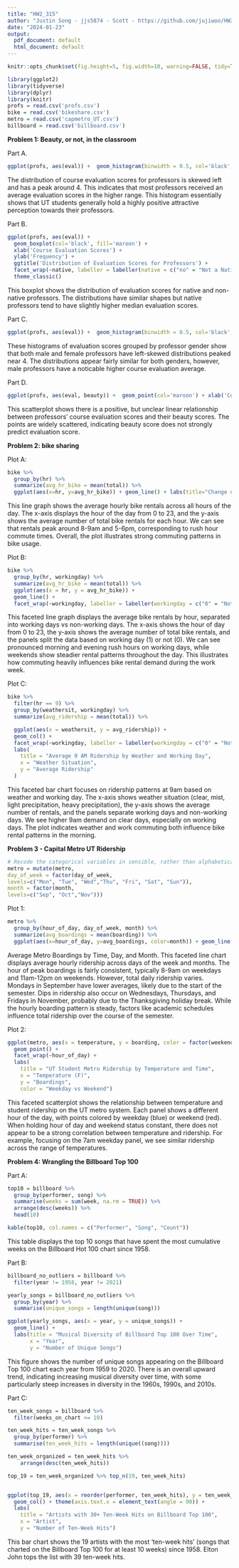 ```yaml
---
title: "HW2_315"
author: "Justin Song - jjs5874 - Scott - https://github.com/jujiwoo/HW2_315/blob/main/HW2%20315.Rmd"
date: "2024-01-23"
output:
  pdf_document: default
  html_document: default
---
```


```r
knitr::opts_chunk$set(fig.height=5, fig.width=10, warning=FALSE, tidy=TRUE, tidy.opts=list(width.cutoff=100))
```


```r
library(ggplot2)
library(tidyverse)
library(dplyr)
library(knitr)
profs = read.csv('profs.csv')
bike = read.csv('bikeshare.csv')
metro = read.csv('capmetro_UT.csv')
billboard = read.csv('billboard.csv')
```
**Problem 1: Beauty, or not, in the classroom**


Part A. 

```r
ggplot(profs, aes(eval)) +  geom_histogram(binwidth = 0.5, col='black', fill='maroon') + xlab('Course Evaluation Scores') + ylab('Frequency') + ggtitle('Distribution of Evaluation Scores for Professors') + theme_classic()
```

The distribution of course evaluation scores for professors is skewed left and has a peak around 4. This indicates that most professors received an average evaluation scores in the higher range. This histogram essentially shows that UT students generally hold a highly positive attractive perception towards their professors.

Part B. 

```r
ggplot(profs, aes(eval)) + 
  geom_boxplot(col='black', fill='maroon') + 
  xlab('Course Evaluation Scores') + 
  ylab('Frequency') + 
  ggtitle('Distribution of Evaluation Scores for Professors') + 
  facet_wrap(~native, labeller = labeller(native = c("no" = "Not a Native English Speaker", "yes" = "Native English Speaker"))) + 
  theme_classic()

```
This boxplot shows the distribution of evaluation scores for native and non-native professors. The distributions have similar shapes but native professors tend to have slightly higher median evaluation scores.


Part C. 

```r
ggplot(profs, aes(eval)) +  geom_histogram(binwidth = 0.5, col='black', fill='maroon') + xlab('Course Evaluation Scores') + ylab('Frequency') + ggtitle('Distribution of Evaluation Scores for Professors') + facet_wrap(~gender, nrow=2, labeller = labeller(gender = c(female = "Female", male = "Male"))) + theme_classic()
```
These histograms of evaluation scores grouped by professor gender show that both male and female professors have left-skewed distributions peaked near 4. The distributions appear fairly similar for both genders, however, male professors have a noticable higher course evaluation average. 


Part D.

```r
ggplot(profs, aes(eval, beauty)) +  geom_point(col='maroon') + xlab('Course Evaluation Scores') + ylab('Beauty Score') + ggtitle('Relationship of Evaluation Scores for Professors and Beauty Score') + theme_classic()
```
This scatterplot shows there is a positive, but unclear linear relationship between professors' course evaluation scores and their beauty scores. The points are widely scattered, indicating beauty score does not strongly predict evaluation score.

**Problem 2: bike sharing**



 Plot A:                                                                                                                                                                             
```r
bike %>%
  group_by(hr) %>%
  summarize(avg_hr_bike = mean(total)) %>%
  ggplot(aes(x=hr, y=avg_hr_bike)) + geom_line() + labs(title="Change of Hourly Bike Rentals Throughout the Day", x = "Hour", y = "Average Bike Rentals")
```
This line graph shows the average hourly bike rentals across all hours of the day. The x-axis displays the hour of the day from 0 to 23, and the y-axis shows the average number of total bike rentals for each hour. We can see that rentals peak around 8-9am and 5-6pm, corresponding to rush hour commute times. Overall, the plot illustrates strong commuting patterns in bike usage.


Plot B:

```r
bike %>%
  group_by(hr, workingday) %>%
  summarize(avg_hr_bike = mean(total)) %>%
  ggplot(aes(x = hr, y = avg_hr_bike)) + 
  geom_line() + 
  facet_wrap(~workingday, labeller = labeller(workingday = c("0" = "Not a Working Day", "1" = "Working Day"))) + labs(title="Change of Hourly Bike Rentals Throughout the Day", x = "Hour", y = "Average Bike Rentals")

```

This faceted line graph displays the average bike rentals by hour, separated into working days vs non-working days. The x-axis shows the hour of day from 0 to 23, the y-axis shows the average number of total bike rentals, and the panels split the data based on working day (1) or not (0). We can see pronounced morning and evening rush hours on working days, while weekends show steadier rental patterns throughout the day. This illustrates how commuting heavily influences bike rental demand during the work week.


Plot C: 

```r
bike %>%
  filter(hr == 9) %>%
  group_by(weathersit, workingday) %>%
  summarize(avg_ridership = mean(total)) %>%

  ggplot(aes(x = weathersit, y = avg_ridership)) +
  geom_col() +
  facet_wrap(~workingday, labeller = labeller(workingday = c("0" = "Not a Working Day", "1" = "Working Day"))) + 
  labs(
    title = "Average 9 AM Ridership by Weather and Working Day",
    x = "Weather Situation",
    y = "Average Ridership"
  )
```

This faceted bar chart focuses on ridership patterns at 9am based on weather and working day. The x-axis shows weather situation (clear, mist, light precipitation, heavy precipitation), the y-axis shows the average number of rentals, and the panels separate working days and non-working days. We see higher 9am demand on clear days, especially on working days. The plot indicates weather and work commuting both influence bike rental patterns in the morning.


**Problem 3 - Capital Metro UT Ridership**

```r
# Recode the categorical variables in sensible, rather than alphabetical, order
metro = mutate(metro,
day_of_week = factor(day_of_week,
levels=c("Mon", "Tue", "Wed","Thu", "Fri", "Sat", "Sun")),
month = factor(month,
levels=c("Sep", "Oct","Nov")))
```

Plot 1: 

```r
metro %>%
  group_by(hour_of_day, day_of_week, month) %>%
  summarize(avg_boardings = mean(boarding)) %>%
  ggplot(aes(x=hour_of_day, y=avg_boardings, color=month)) + geom_line() + facet_wrap(~day_of_week) + labs(title = "Average Boardings by Hour of the Day, Day of Week, and Month", x="Hour of Day", y = "Average Boardings")
```

Average Metro Boardings by Time, Day, and Month. This faceted line chart displays average hourly ridership across days of the week and months. The hour of peak boardings is fairly consistent, typically 8-9am on weekdays and 11am-12pm on weekends. However, total daily ridership varies. Mondays in September have lower averages, likely due to the start of the semester. Dips in ridership also occur on Wednesdays, Thursdays, and Fridays in November, probably due to the Thanksgiving holiday break. While the hourly boarding pattern is steady, factors like academic schedules influence total ridership over the course of the semester.


Plot 2:

```r
ggplot(metro, aes(x = temperature, y = boarding, color = factor(weekend)), size = 0.5) +
  geom_point() + 
  facet_wrap(~hour_of_day) +
  labs(
    title = "UT Student Metro Ridership by Temperature and Time",
    x = "Temperature (F)",
    y = "Boardings",
    color = "Weekday vs Weekend")
```

This faceted scatterplot shows the relationship between temperature and student ridership on the UT metro system. Each panel shows a different hour of the day, with points colored by weekday (blue) or weekend (red). When holding hour of day and weekend status constant, there does not appear to be a strong correlation between temperature and ridership. For example, focusing on the 7am weekday panel, we see similar ridership across the range of temperatures.

**Problem 4: Wrangling the Billboard Top 100**

Part A: 

```r
top10 = billboard %>% 
  group_by(performer, song) %>%
  summarise(weeks = sum(week, na.rm = TRUE)) %>%
  arrange(desc(weeks)) %>%
  head(10)

kable(top10, col.names = c("Performer", "Song", "Count"))
```
This table displays the top 10 songs that have spent the most cumulative weeks on the Billboard Hot 100 chart since 1958.


Part B: 

```r
billboard_no_outliers = billboard %>% 
  filter(year != 1958, year != 2021)

yearly_songs = billboard_no_outliers %>%
  group_by(year) %>%
  summarise(unique_songs = length(unique(song)))

ggplot(yearly_songs, aes(x = year, y = unique_songs)) +
  geom_line() +
  labs(title = "Musical Diversity of Billboard Top 100 Over Time",
       x = "Year",
       y = "Number of Unique Songs")
```
This figure shows the number of unique songs appearing on the Billboard Top 100 chart each year from 1959 to 2020. There is an overall upward trend, indicating increasing musical diversity over time, with some particularly steep increases in diversity in the 1960s, 1990s, and 2010s.



Part C: 

```r
ten_week_songs = billboard %>% 
  filter(weeks_on_chart >= 10)

ten_week_hits = ten_week_songs %>%
  group_by(performer) %>%
  summarise(ten_week_hits = length(unique((song))))

ten_week_organized = ten_week_hits %>%
    arrange(desc(ten_week_hits))

top_19 = ten_week_organized %>% top_n(19, ten_week_hits)


ggplot(top_19, aes(x = reorder(performer, ten_week_hits), y = ten_week_hits)) +
  geom_col() + theme(axis.text.x = element_text(angle = 90)) +
  labs(
    title = "Artists with 30+ Ten-Week Hits on Billboard Top 100",
    x = "Artist",
    y = "Number of Ten-Week Hits")
```
This bar chart shows the 19 artists with the most 'ten-week hits' (songs that charted on the Billboard Top 100 for at least 10 weeks) since 1958. Elton John tops the list with 39 ten-week hits.







